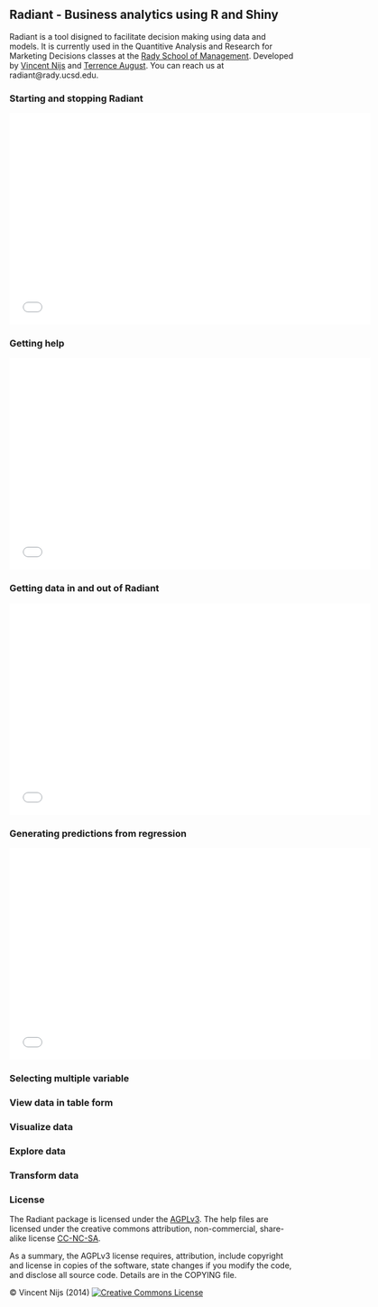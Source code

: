 ## Radiant - Business analytics using R and Shiny

Radiant is a tool disigned to facilitate decision making using data and models. It is currently used in the Quantitive Analysis and Research for Marketing Decisions classes at the <a href="http://rady.ucsd.edu/" target="\_blank">Rady School of Management</a>. Developed by <a href="http://rady.ucsd.edu/faculty/directory/nijs/" target="\_blank">Vincent Nijs</a> and <a href="http://rady.ucsd.edu/faculty/directory/august/">Terrence August</a>. You can reach us at radiant@rady.ucsd.edu.

### Starting and stopping Radiant

<iframe width="640" height="375" src="//www.youtube.com/embed/D71alRsGmBk" frameborder="0" allowfullscreen></iframe>

### Getting help

<iframe width="640" height="375" src="//www.youtube.com/embed/LFlCwapzAF0" frameborder="0" allowfullscreen></iframe>

### Getting data in and out of Radiant

<iframe width="640" height="375" src="//www.youtube.com/embed/6AE1Wa74cJI" frameborder="0" allowfullscreen></iframe>

### Generating predictions from regression

<iframe width="640" height="375" src="//www.youtube.com/embed/Xp1REGAewGU" frameborder="0" allowfullscreen></iframe>

### Selecting multiple variable

### View data in table form

### Visualize data

### Explore data

### Transform data

### License

The Radiant package is licensed under the <a href="http://www.tldrlegal.com/l/AGPL3" target="\_blank">AGPLv3</a>. The help files are licensed under the creative commons attribution, non-commercial, share-alike license <a href="http://creativecommons.org/licenses/by-nc-sa/4.0/" target="\_blank">CC-NC-SA</a>.

As a summary, the AGPLv3 license requires, attribution, include copyright and license in copies of the software, state changes if you modify the code, and disclose all source code. Details are in the COPYING file.

&copy; Vincent Nijs (2014) <a rel="license" href="http://creativecommons.org/licenses/by-nc-sa/4.0/" target="_blank"><img alt="Creative Commons License" style="border-width:0" src="imgs/80x15.png" /></a>
